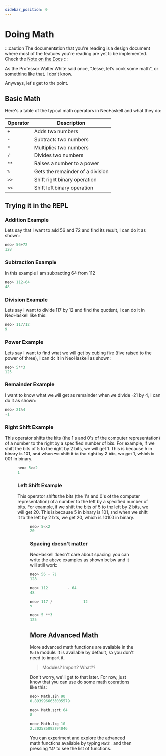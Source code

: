 ```yaml
---
sidebar_position: 0
---
```



# Doing Math

:::caution
The documentation that you're reading is a design document where most of
the features you're reading are yet to be implemented. Check the [Note on the Docs](/docs/docs-intro)
:::

As the Professor Walter White said once, "Jesse, let's cook some math", or something like that, I don't know.

Anyways, let's get to the point.

## Basic Math <Badge issue="22"/>

Here's a table of the typical math operators in NeoHaskell and what they do:

| Operator | Description                      |
| -------- | -------------------------------- |
| `+`      | Adds two numbers                 |
| `-`      | Subtracts two numbers            |
| `*`      | Multiplies two numbers           |
| `/`      | Divides two numbers              |
| `**`     | Raises a number to a power       |
| `%`      | Gets the remainder of a division |
| `>>`     | Shift right binary operation     |
| `<<`     | Shift left binary operation      |

## Trying it in the REPL

### Addition Example

Lets say that I want to add 56 and 72 and find its result, I can do it as shown:

```haskell
neo> 56+72
128
```

### Subtraction Example

In this example I am subtracting 64 from 112

```haskell
neo> 112-64
48
```

### Division Example

Lets say I want to divide 117 by 12 and find the quotient, I can do it in NeoHaskell like this:

```haskell
neo> 117/12
9
```

### Power Example

Lets say I want to find what we will get by cubing five (five raised to the power of three), I can do it in NeoHaskell as shown:

```haskell
neo> 5**3
125
```

### Remainder Example

I want to know what we will get as remainder when we divide -21 by 4, I can do it as shown:

```haskell
neo> 21%4
-1
```

### Right Shift Example

This operator shifts the bits (the 1's and 0's of the computer representation) of a number to the right by a specified number of bits. For example, if we shift the bits of 5 to the right by 2 bits, we will get 1. This is because 5 in binary is 101, and when we shift it to the right by 2 bits, we get 1, which is 001 in binary.

<Figure
  src={require("./img/Bitwise-operator-right-shift.png").default}
  alt="Graphical explanation of the above"
  sourceLink="https://www.geeksforgeeks.org/left-shift-right-shift-operators-c-cpp/"
/>

```haskell
neo> 5>>2
1
```

### Left Shift Example

This operator shifts the bits (the 1's and 0's of the computer representation) of a number to the left by a specified number of bits. For example, if we shift the bits of 5 to the left by 2 bits, we will get 20. This is because 5 in binary is 101, and when we shift it to the left by 2 bits, we get 20, which is 10100 in binary.

<Figure
  src={require("./img/Bitwise-operator-left-shift.png").default}
  alt="Graphical explanation of the above"
  sourceLink="https://www.geeksforgeeks.org/left-shift-right-shift-operators-c-cpp/"
/>

```haskell
neo> 5<<2
20
```

### Spacing doesn't matter

NeoHaskell doesn't care about spacing, you can write the above examples as shown below and it will still work:

```haskell
neo> 56 + 72
128

neo> 112         - 64
48

neo> 117 /              12
9

neo> 5 **3
125
```

## More Advanced Math

More advanced math functions are available in the `Math` module. It is
available by default, so you don't need to import it.

> Modules? Import? What??

Don't worry, we'll get to that later. For now, just know that you can use
do some math operations like this:

```haskell
neo> Math.sin 90
0.8939966636005579

neo> Math.sqrt 64
8

neo> Math.log 10
2.302585092994046
```

You can experiment and explore the advanced math functions available by
typing `Math.` and then pressing `TAB` to see the list of functions.
